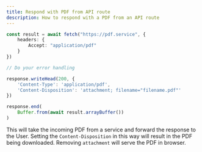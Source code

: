 ```yaml
---
title: Respond with PDF from API route
description: How to respond with a PDF from an API route
---
```


```ts api/pdf/index.ts
const result = await fetch("https://pdf.service", {
	headers: {
		Accept: "application/pdf"
	}
})

// Do your error handling

response.writeHead(200, {
	'Content-Type': 'application/pdf',
	'Content-Disposition': 'attachment; filename="filename.pdf"'
})

response.end(
	Buffer.from(await result.arrayBuffer())
)
```

This will take the incoming PDF from a service and forward the response to the User. Setting the `Content-Disposition` in this way will result in the PDF being downloaded. Removing `attachment` will serve the PDF in browser.
